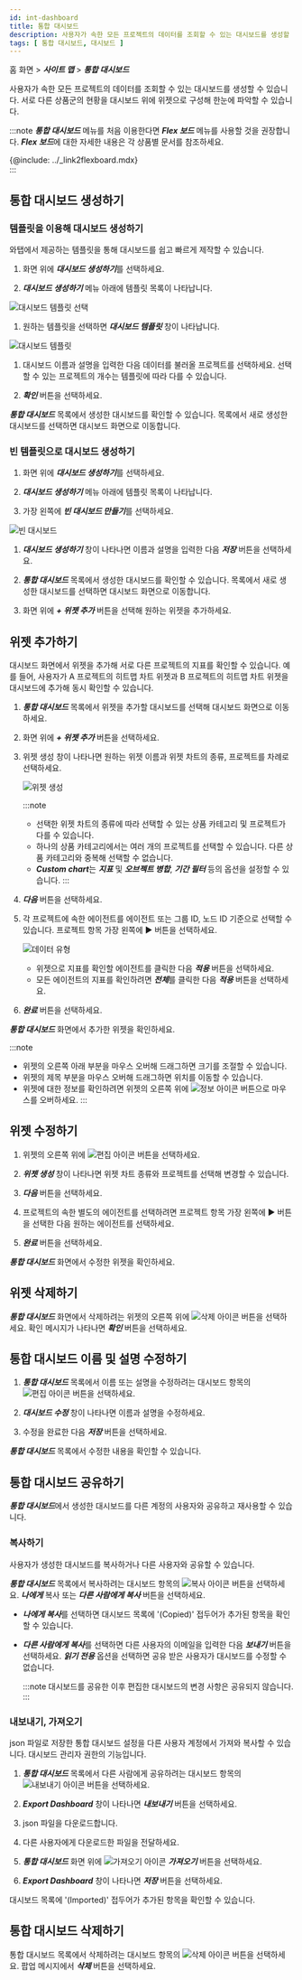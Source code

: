 ```yaml
---
id: int-dashboard
title: 통합 대시보드
description: 사용자가 속한 모든 프로젝트의 데이터를 조회할 수 있는 대시보드를 생성할 수 있습니다.
tags: [ 통합 대시보드, 대시보드 ]
---
```


홈 화면 > ***사이트 맵*** > ***통합 대시보드***

사용자가 속한 모든 프로젝트의 데이터를 조회할 수 있는 대시보드를 생성할 수 있습니다. 서로 다른 상품군의 현황을 대시보드 위에 위젯으로 구성해 한눈에 파악할 수 있습니다.

:::note
***통합 대시보드*** 메뉴를 처음 이용한다면 ***Flex 보드*** 메뉴를 사용할 것을 권장합니다. ***Flex 보드***에 대한 자세한 내용은 각 상품별 문서를 참조하세요.

{@include: ../_link2flexboard.mdx}  
:::

## 통합 대시보드 생성하기

### 템플릿을 이용해 대시보드 생성하기

와탭에서 제공하는 템플릿을 통해 대시보드를 쉽고 빠르게 제작할 수 있습니다.

1. 화면 위에 ***대시보드 생성하기***를 선택하세요.

1. ***대시보드 생성하기*** 메뉴 아래에 템플릿 목록이 나타납니다.
  
  ![대시보드 템플릿 선택](/img/integrated-dashboard-sel-template-1.png)

1. 원하는 템플릿을 선택하면 ***대시보드 템플릿*** 창이 나타납니다.

  ![대시보드 템플릿](/img/main-int-dashboard-sel-template.png)

1. 대시보드 이름과 설명을 입력한 다음 데이터를 불러올 프로젝트를 선택하세요. 선택할 수 있는 프로젝트의 개수는 템플릿에 따라 다를 수 있습니다.

1. ***확인*** 버튼을 선택하세요.

***통합 대시보드*** 목록에서 생성한 대시보드를 확인할 수 있습니다. 목록에서 새로 생성한 대시보드를 선택하면 대시보드 화면으로 이동합니다.

### 빈 템플릿으로 대시보드 생성하기

1. 화면 위에 ***대시보드 생성하기***를 선택하세요.

1. ***대시보드 생성하기*** 메뉴 아래에 템플릿 목록이 나타납니다.

1. 가장 왼쪽에 ***빈 대시보드 만들기***를 선택하세요.

  ![빈 대시보드](/img/integrated-dashboard-sel-template.png)

1. ***대시보드 생성하기*** 창이 나타나면 이름과 설명을 입력한 다음 ***저장*** 버튼을 선택하세요.

1. ***통합 대시보드*** 목록에서 생성한 대시보드를 확인할 수 있습니다. 목록에서 새로 생성한 대시보드를 선택하면 대시보드 화면으로 이동합니다.

1. 화면 위에 ***+ 위젯 추가*** 버튼을 선택해 원하는 위젯을 추가하세요.

## 위젯 추가하기

대시보드 화면에서 위젯을 추가해 서로 다른 프로젝트의 지표를 확인할 수 있습니다. 예를 들어, 사용자가 A 프로젝트의 히트맵 차트 위젯과 B 프로젝트의 히트맵 차트 위젯을 대시보드에 추가해 동시 확인할 수 있습니다.

1. ***통합 대시보드*** 목록에서 위젯을 추가할 대시보드를 선택해 대시보드 화면으로 이동하세요.

1. 화면 위에 ***+ 위젯 추가*** 버튼을 선택하세요.

1. 위젯 생성 창이 나타나면 원하는 위젯 이름과 위젯 차트의 종류, 프로젝트를 차례로 선택하세요.

    ![위젯 생성](/img/int-dashboard-add-widget.png)

    :::note
    * 선택한 위젯 차트의 종류에 따라 선택할 수 있는 상품 카테고리 및 프로젝트가 다를 수 있습니다.
    * 하나의 상품 카테고리에서는 여러 개의 프로젝트를 선택할 수 있습니다. 다른 상품 카테고리와 중복해 선택할 수 없습니다.
    * ***Custom chart***는 ***지표*** 및 ***오브젝트 병합***, ***기간 필터*** 등의 옵션을 설정할 수 있습니다.
    :::

1. ***다음*** 버튼을 선택하세요.

1. 각 프로젝트에 속한 에이전트를 에이전트 또는 그룹 ID, 노드 ID 기준으로 선택할 수 있습니다. 프로젝트 항목 가장 왼쪽에 ▶︎ 버튼을 선택하세요.

    ![데이터 유형](/img/int-dashboard-widget-data.png)

    * 위젯으로 지표를 확인할 에이전트를 클릭한 다음 ***적용*** 버튼을 선택하세요.
    * 모든 에이전트의 지표를 확인하려면 ***전체***를 클릭한 다음 ***적용*** 버튼을 선택하세요.

1. ***완료*** 버튼을 선택하세요.

***통합 대시보드*** 화면에서 추가한 위젯을 확인하세요.

:::note
* 위젯의 오른쪽 아래 부분을 마우스 오버해 드래그하면 크기를 조절할 수 있습니다.
* 위젯의 제목 부분을 마우스 오버해 드래그하면 위치를 이동할 수 있습니다.
* 위젯에 대한 정보를 확인하려면 위젯의 오른쪽 위에 ![정보 아이콘](/img/ico-widget-info.svg) 버튼으로 마우스를 오버하세요.
:::

## 위젯 수정하기

1. 위젯의 오른쪽 위에 ![편집 아이콘](/img/ico-edit.svg) 버튼을 선택하세요.

1. ***위젯 생성*** 창이 나타나면 위젯 차트 종류와 프로젝트를 선택해 변경할 수 있습니다.

1. ***다음*** 버튼을 선택하세요.

1. 프로젝트의 속한 별도의 에이전트를 선택하려면 프로젝트 항목 가장 왼쪽에 ▶︎ 버튼을 선택한 다음 원하는 에이전트를 선택하세요.

1. ***완료*** 버튼을 선택하세요.

***통합 대시보드*** 화면에서 수정한 위젯을 확인하세요.

## 위젯 삭제하기

***통합 대시보드*** 화면에서 삭제하려는 위젯의 오른쪽 위에 ![삭제 아이콘](/img/ico-close.svg) 버튼을 선택하세요. 확인 메시지가 나타나면 ***확인*** 버튼을 선택하세요.

## 통합  대시보드 이름 및 설명 수정하기

1. ***통합 대시보드*** 목록에서 이름 또는 설명을 수정하려는 대시보드 항목의 ![편집 아이콘](/img/ico-edit.svg) 버튼을 선택하세요. 

1. ***대시보드 수정*** 창이 나타나면 이름과 설명을 수정하세요. 

1. 수정을 완료한 다음 ***저장*** 버튼을 선택하세요.

***통합 대시보드*** 목록에서 수정한 내용을 확인할 수 있습니다.

## 통합 대시보드 공유하기

***통합 대시보드***에서 생성한 대시보드를 다른 계정의 사용자와 공유하고 재사용할 수 있습니다.

### 복사하기

사용자가 생성한 대시보드를 복사하거나 다른 사용자와 공유할 수 있습니다.

***통합 대시보드*** 목록에서 복사하려는 대시보드 항목의 ![복사 아이콘](/img/ico-copy.svg) 버튼을 선택하세요. ***나에게*** 복사 또는 ***다른 사람에게 복사*** 버튼을 선택하세요.

* ***나에게 복사***를 선택하면 대시보드 목록에 '(Copied)' 접두어가 추가된 항목을 확인할 수 있습니다.

* ***다른 사람에게 복사***를 선택하면 다른 사용자의 이메일을 입력한 다음 ***보내기*** 버튼을 선택하세요. ***읽기 전용*** 옵션을 선택하면 공유 받은 사용자가 대시보드를 수정할 수 없습니다.

  :::note
  대시보드를 공유한 이후 편집한 대시보드의 변경 사항은 공유되지 않습니다.
  :::

### 내보내기, 가져오기

json 파일로 저장한 통합 대시보드 설정을 다른 사용자 계정에서 가져와 복사할 수 있습니다. 대시보드 관리자 권한의 기능입니다.

1. ***통합 대시보드*** 목록에서 다른 사람에게 공유하려는 대시보드 항목의 ![내보내기 아이콘](/img/ico-export.svg) 버튼을 선택하세요.

1. ***Export Dashboard*** 창이 나타나면 ***내보내기*** 버튼을 선택하세요.

1. json 파일을 다운로드합니다.

1. 다른 사용자에게 다운로드한 파일을 전달하세요.

1. ***통합 대시보드*** 화면 위에 ![가져오기 아이콘](/img/ico-import.svg) ***가져오기*** 버튼을 선택하세요.

1. ***Export Dashboard*** 창이 나타나면 ***저장*** 버튼을 선택하세요.

대시보드 목록에 '(Imported)' 접두어가 추가된 항목을 확인할 수 있습니다.

## 통합 대시보드 삭제하기

통합 대시보드 목록에서 삭제하려는 대시보드 항목의 ![삭제 아이콘](/img/ico-trash.svg) 버튼을 선택하세요. 팝업 메시지에서 ***삭제*** 버튼을 선택하세요.